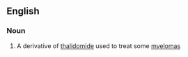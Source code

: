 ==English==

===Noun===
{{en-noun|-}}

#{{medicine}} A derivative of [[thalidomide]] used to treat some [[myeloma]]s